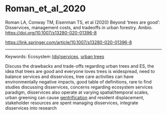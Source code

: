 # Roman_et_al_2020

Roman LA, Conway TM, Eisenman TS, et al (2020) Beyond ‘trees are good’: Disservices, management costs, and tradeoffs in urban forestry. Ambio. <https://doi.org/10.1007/s13280-020-01396-8>

<https://link.springer.com/article/10.1007/s13280-020-01396-8>

---

Keywords: Ecosystem [(dis)services](../topics/Disservices.qmd), [urban trees](../topics/UrbanTrees.qmd)

Discuss the drawbacks and trade-offs regarding urban trees and ES, the idea that trees are good and everyone loves trees is widespread, need to balance services and disservices, tree care activities can have environmentally negative impacts, good table of definitions, rare to find studies discussing disservices, concerns regarding ecosystem services paradigm, disservices also operate at varying spatial/temporal scales, urban greening can cause [gentrification](../topics/Gentrification.qmd) and resident displacement, stakeholder resources are spent managing disservices, integrate disservices into research
